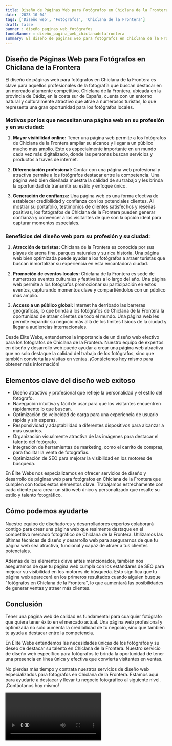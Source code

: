 ```yaml
---
title: Diseño de Páginas Web para Fotógrafos en Chiclana de la Frontera
date: '2023-10-04'
tags: ['Diseño web', 'Fotógrafos', 'Chiclana de la Frontera']
draft: false
banner : diseño_paginas_web_fotógrafos
fondoBanner : diseño_pagina_web_chiclanadelafrontera
summary: El diseño de páginas web para fotógrafos en Chiclana de la Frontera es clave para aquellos profesionales de la fotografía que buscan destacar en un mercado altamente competitivo. Chiclana de la Frontera, ubicada en la provincia de Cádiz, en la costa sur de España, cuenta con un entorno natural y culturalmente atractivo que atrae a numerosos turistas, lo que representa una gran oportunidad para los fotógrafos locales.
---
```


## Diseño de Páginas Web para Fotógrafos en Chiclana de la Frontera

El diseño de páginas web para fotógrafos en Chiclana de la Frontera es clave para aquellos profesionales de la fotografía que buscan destacar en un mercado altamente competitivo. Chiclana de la Frontera, ubicada en la provincia de Cádiz, en la costa sur de España, cuenta con un entorno natural y culturalmente atractivo que atrae a numerosos turistas, lo que representa una gran oportunidad para los fotógrafos locales.

### Motivos por los que necesitan una página web en su profesión y en su ciudad:

1. **Mayor visibilidad online:** Tener una página web permite a los fotógrafos de Chiclana de la Frontera ampliar su alcance y llegar a un público mucho más amplio. Esto es especialmente importante en un mundo cada vez más digitalizado, donde las personas buscan servicios y productos a través de internet.

2. **Diferenciación profesional:** Contar con una página web profesional y atractiva permite a los fotógrafos destacar entre la competencia. Una página web bien diseñada muestra la calidad de su trabajo y les brinda la oportunidad de transmitir su estilo y enfoque único.

3. **Generación de confianza:** Una página web es una forma efectiva de establecer credibilidad y confianza con los potenciales clientes. Al mostrar su portafolio, testimonios de clientes satisfechos y reseñas positivas, los fotógrafos de Chiclana de la Frontera pueden generar confianza y convencer a los visitantes de que son la opción ideal para capturar momentos especiales.

### Beneficios del diseño web para su profesión y su ciudad:

1. **Atracción de turistas:** Chiclana de la Frontera es conocida por sus playas de arena fina, parques naturales y su rica historia. Una página web bien optimizada puede ayudar a los fotógrafos a atraer turistas que buscan inmortalizar su experiencia en esta encantadora ciudad.

2. **Promoción de eventos locales:** Chiclana de la Frontera es sede de numerosos eventos culturales y festivales a lo largo del año. Una página web permite a los fotógrafos promocionar su participación en estos eventos, capturando momentos clave y compartiéndolos con un público más amplio.

3. **Acceso a un público global:** Internet ha derribado las barreras geográficas, lo que brinda a los fotógrafos de Chiclana de la Frontera la oportunidad de atraer clientes de todo el mundo. Una página web les permite expandir su negocio más allá de los límites físicos de la ciudad y llegar a audiencias internacionales.

Desde Élite Webs, entendemos la importancia de un diseño web efectivo para los fotógrafos de Chiclana de la Frontera. Nuestro equipo de expertos en diseño y desarrollo web puede ayudar a crear una página web atractiva que no solo destaque la calidad del trabajo de los fotógrafos, sino que también convierta las visitas en ventas. ¡Contáctenos hoy mismo para obtener más información!

<GifSeo />

<Cta />

## Elementos clave del diseño web exitoso

- Diseño atractivo y profesional que refleje la personalidad y el estilo del fotógrafo.
- Navegación intuitiva y fácil de usar para que los visitantes encuentren rápidamente lo que buscan.
- Optimización de velocidad de carga para una experiencia de usuario rápida y sin esperas.
- Responsividad y adaptabilidad a diferentes dispositivos para alcanzar a más usuarios.
- Organización visualmente atractiva de las imágenes para destacar el talento del fotógrafo.
- Integración de herramientas de marketing, como el carrito de compras, para facilitar la venta de fotografías.
- Optimización de SEO para mejorar la visibilidad en los motores de búsqueda.

En Élite Webs nos especializamos en ofrecer servicios de diseño y desarrollo de páginas web para fotógrafos en Chiclana de la Frontera que cumplen con todos estos elementos clave. Trabajamos estrechamente con cada cliente para crear un sitio web único y personalizado que resalte su estilo y talento fotográfico.

## Cómo podemos ayudarte

Nuestro equipo de diseñadores y desarrolladores expertos colaborará contigo para crear una página web que realmente destaque en el competitivo mercado fotográfico de Chiclana de la Frontera. Utilizamos las últimas técnicas de diseño y desarrollo web para asegurarnos de que tu página web sea atractiva, funcional y capaz de atraer a tus clientes potenciales.

Además de los elementos clave antes mencionados, también nos aseguramos de que tu página web cumpla con los estándares de SEO para mejorar su visibilidad en los motores de búsqueda. Esto significa que tu página web aparecerá en los primeros resultados cuando alguien busque "fotógrafos en Chiclana de la Frontera", lo que aumentará las posibilidades de generar ventas y atraer más clientes.

## Conclusión

Tener una página web de calidad es fundamental para cualquier fotógrafo que quiera tener éxito en el mercado actual. Una página web profesional y optimizada no solo aumenta la credibilidad de tu negocio, sino que también te ayuda a destacar entre la competencia.

En Élite Webs entendemos las necesidades únicas de los fotógrafos y su deseo de destacar su talento en Chiclana de la Frontera. Nuestro servicio de diseño web específico para fotógrafos te brinda la oportunidad de tener una presencia en línea única y efectiva que convierta visitantes en ventas.

No pierdas más tiempo y contrata nuestros servicios de diseño web especializados para fotógrafos en Chiclana de la Frontera. Estamos aquí para ayudarte a destacar y llevar tu negocio fotográfico al siguiente nivel. ¡Contáctanos hoy mismo!

<Video />

<CtaBot job='Fotógrafos' city='Chiclana de la Frontera'/>

<Gmaps query='Chiclana de la Frontera+españa+maps' />